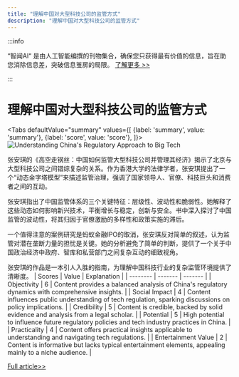 ```yaml
---
title: "理解中国对大型科技公司的监管方式"
description: "理解中国对大型科技公司的监管方式"
---
```



:::info

“智闻AI“ 是由人工智能编撰的刊物集合，确保您只获得最有价值的信息，旨在助您消除信息差，突破信息茧房的局限。  [了解更多 >>](/zh-Hans/docs/guides)

:::

# 理解中国对大型科技公司的监管方式


<Tabs
	defaultValue="summary"
	values={[
	{label: 'summary', value: 'summary'},
	{label: 'score', value: 'score'},
]}>
<TabItem value="summary">
<img
  src="https://image.informedainews.com/2024/06/Eco-LyM-1718077391-0.jpg"
  alt="Understanding China's Regulatory Approach to Big Tech"
/>



张安琪的《高空走钢丝：中国如何监管大型科技公司并管理其经济》揭示了北京与大型科技公司之间错综复杂的关系。作为香港大学的法律学者，张安琪提出了一个“动态金字塔模型”来描述监管治理，强调了国家领导人、官僚、科技巨头和消费者之间的互动。

张安琪指出了中国监管体系的三个关键特征：层级性、波动性和脆弱性。她解释了这些动态如何影响新兴技术，平衡增长与稳定，创新与安全。书中深入探讨了中国监管的波动性，将其归因于官僚激励的多样性和政策实施的滞后。

一个值得注意的案例研究是蚂蚁金融IPO的取消，张安琪反对简单的叙述，认为监管对潜在垄断力量的担忧是关键。她的分析避免了简单的判断，提供了一个关于中国政治经济中政府、智库和私营部门之间复杂互动的细致视角。

张安琪的作品是一本引人入胜的指南，为理解中国科技行业的复杂监管环境提供了清晰度。
</TabItem>
<TabItem value="score">
	| Scores     | Value   | Explanation |
	| -------- | ------- | ------- |
	| Objectivity  | 6    | Content provides a balanced analysis of China's regulatory dynamics with comprehensive insights.    |
	| Social Impact | 4     | Content influences public understanding of tech regulation, sparking discussions on policy implications.    |
	| Credibility    | 5    | Content is credible, backed by solid evidence and analysis from a legal scholar.    |
	| Potential    | 5    | High potential to influence future regulatory policies and tech industry practices in China.    |
	| Practicality    | 4    | Content offers practical insights applicable to understanding and navigating tech regulations.    |
	| Entertainment Value    | 2    | Content is informative but lacks typical entertainment elements, appealing mainly to a niche audience.    |
</TabItem>
</Tabs>

[Full article>>](https://asia.nikkei.com/Life-Arts/Books/Books-Unraveling-the-complex-ties-between-Beijing-and-Big-Tech)
